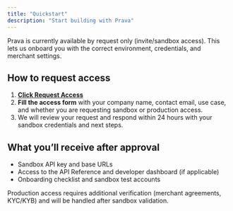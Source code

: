 ```yaml
---
title: "Quickstart"
description: "Start building with Prava"
---
```


Prava is currently available by request only (invite/sandbox access). This lets us onboard you with the correct environment, credentials, and merchant settings.

## How to request access

1.  [**Click Request Access**](https://www.prava.space/join)
2.  **Fill the access form** with your company name, contact email, use case, and whether you are requesting sandbox or production access.
3.  We will review your request and respond within 24 hours with your sandbox credentials and next steps.

## What you’ll receive after approval

*   Sandbox API key and base URLs
*   Access to the API Reference and developer dashboard (if applicable)
*   Onboarding checklist and sandbox test accounts

<Note>
  Production access requires additional verification (merchant agreements, KYC/KYB) and will be handled after sandbox validation.
</Note>
